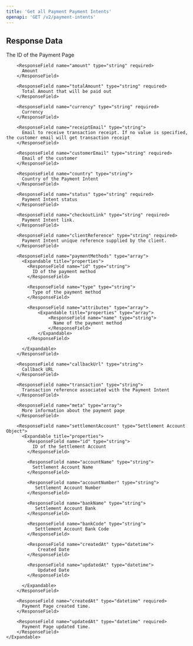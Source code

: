 ```yaml
---
title: 'Get all Payment Payment Intents'
openapi: 'GET /v2/payment-intents'
---
```


## Response Data

<ResponseField name="paymentIntents" type="array">
    <Expandable title="items">
        <ResponseField name="id" type="string" required>
          The ID of the Payment Page
        </ResponseField>

        <ResponseField name="amount" type="string" required>
          Amount
        </ResponseField>

        <ResponseField name="totalAmount" type="string" required>
          Total Amount that will be paid out
        </ResponseField>

        <ResponseField name="currency" type="string" required>
          Currency
        </ResponseField>

        <ResponseField name="receiptEmail" type="string">
          Email to receive transaction receipt. If no value is specified, the customer email will get transaction receipt
        </ResponseField>

        <ResponseField name="customerEmail" type="string" required>
          Email of the customer
        </ResponseField>

        <ResponseField name="country" type="string">
          Country of the Payment Intent
        </ResponseField>

        <ResponseField name="status" type="string" required>
          Payment Intent status
        </ResponseField>

        <ResponseField name="checkoutLink" type="string" required>
          Payment Intent link.
        </ResponseField>

        <ResponseField name="clientReference" type="string" required>
          Payment Intent unique reference supplied by the client.
        </ResponseField>

        <ResponseField name="paymentMethods" type="array">
          <Expandable title="properties">
            <ResponseField name="id" type="string">
              ID of the payment method
            </ResponseField>

            <ResponseField name="type" type="string">
              Type of the payment method
            </ResponseField>

            <ResponseField name="attributes" type="array">
                <Expandable title="properties" type="array">
                    <ResponseField name="name" type="string">
                      Name of the payment method
                    </ResponseField>
                </Expandable>
            </ResponseField>

          </Expandable>
        </ResponseField>

        <ResponseField name="callbackUrl" type="string">
          Callback URL
        </ResponseField>

        <ResponseField name="transaction" type="string">
          Transaction reference associated with the Payment Intent
        </ResponseField>

        <ResponseField name="meta" type="array">
          More information about the payment page
        </ResponseField>

        <ResponseField name="settlementAccount" type="Settlement Account Object">
          <Expandable title="properties">
            <ResponseField name="id" type="string">
              ID of the Settlement Account
            </ResponseField>

            <ResponseField name="accountName" type="string">
              Settlement Account Name
            </ResponseField>

            <ResponseField name="accountNumber" type="string">
               Settlement Account Number
            </ResponseField>

            <ResponseField name="bankName" type="string">
               Settlement Account Bank
            </ResponseField>

            <ResponseField name="bankCode" type="string">
               Settlement Account Bank Code
            </ResponseField>

            <ResponseField name="createdAt" type="datetime">
                Created Date
            </ResponseField>

            <ResponseField name="updatedAt" type="datetime">
                Updated Date
            </ResponseField>

          </Expandable>
        </ResponseField>

        <ResponseField name="createdAt" type="datetime" required>
          Payment Page created time.
        </ResponseField>

        <ResponseField name="updatedAt" type="datetime" required>
          Payment Page updated time.
        </ResponseField>
    </Expandable>
</ResponseField>

